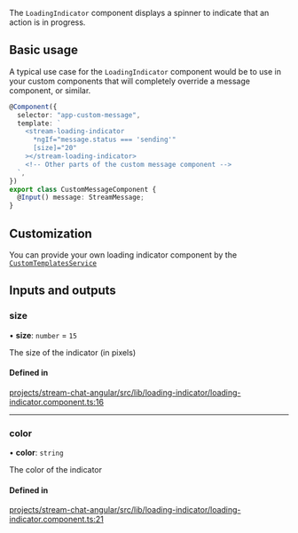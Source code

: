 The `LoadingIndicator` component displays a spinner to indicate that an action is in progress.

## Basic usage

A typical use case for the `LoadingIndicator` component would be to use in your custom components that will completely override a message component, or similar.

```typescript
@Component({
  selector: "app-custom-message",
  template: `
    <stream-loading-indicator
      *ngIf="message.status === 'sending'"
      [size]="20"
    ></stream-loading-indicator>
    <!-- Other parts of the custom message component -->
  `,
})
export class CustomMessageComponent {
  @Input() message: StreamMessage;
}
```

## Customization

You can provide your own loading indicator component by the [`CustomTemplatesService`](../services/CustomTemplatesService.mdx)

[//]: # "Start of generated content"
## Inputs and outputs 


### size

• **size**: `number` = `15`

The size of the indicator (in pixels)

#### Defined in

[projects/stream-chat-angular/src/lib/loading-indicator/loading-indicator.component.ts:16](https://github.com/GetStream/stream-chat-angular/blob/c358cf14c999cca83ea16720b601ea2618d6ed71/projects/stream-chat-angular/src/lib/loading-indicator/loading-indicator.component.ts#L16)

___

### color

• **color**: `string`

The color of the indicator

#### Defined in

[projects/stream-chat-angular/src/lib/loading-indicator/loading-indicator.component.ts:21](https://github.com/GetStream/stream-chat-angular/blob/c358cf14c999cca83ea16720b601ea2618d6ed71/projects/stream-chat-angular/src/lib/loading-indicator/loading-indicator.component.ts#L21)

[//]: # "End of generated content"
